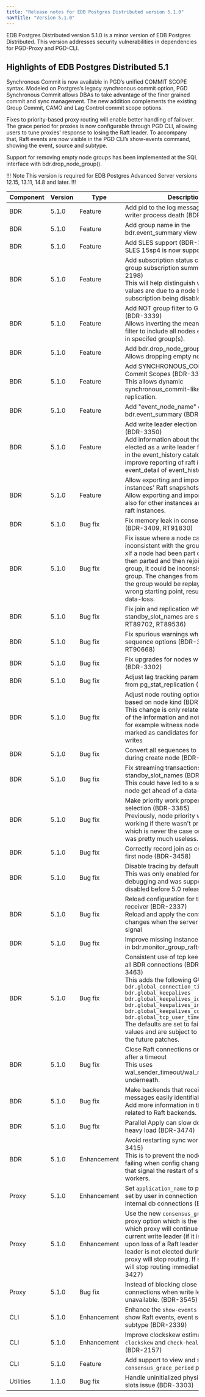 ```yaml
---
title: "Release notes for EDB Postgres Distributed version 5.1.0"
navTitle: "Version 5.1.0"
---
```


EDB Postgres Distributed version 5.1.0 is a minor version of EDB Postgres Distributed.
This version addresses security vulnerabilities in dependencies for PGD-Proxy and PGD-CLI.

## Highlights of EDB  Postgres Distributed 5.1

Synchronous Commit is now available in PGD’s unified COMMIT SCOPE syntax. Modeled on Postgres’s legacy synchronous commit option, PGD Synchronous Commit allows DBAs to take advantage of the finer grained commit and sync management. The new addition complements the existing Group Commit, CAMO and Lag Control commit scope options.

Fixes to priority-based proxy routing will enable better handling of failover. The grace period for proxies is now configurable through PGD CLI, allowing users to tune proxies' response to losing the Raft leader. To accompany that, Raft events are now visible in the PGD CLI’s show-events command, showing the event, source and subtype.

Support for removing empty node groups has been implemented at the SQL interface with bdr.drop_node_group(). 


!!! Note
This version is required for EDB Postgres Advanced Server versions 12.15, 13.11, 14.8 and later.
!!!


| Component | Version | Type            | Description                                          |
|-----------|---------|-----------------|------------------------------------------------------|
| BDR       | 5.1.0   | Feature         | Add pid to the log message emitted upon writer process death (BDR-2534) |
| BDR       | 5.1.0   | Feature         | Add group name in the bdr.event_summary view (BDR-3315) |
| BDR       | 5.1.0   | Feature         | Add SLES support (BDR-3101)<br/>SLES 15sp4 is now supported |
| BDR       | 5.1.0   | Feature         | Add subscription status column to the group subscription summary view. (BDR-2198)<br/>This will help distinguish whether NULL values are due to a node being down or a subscription being disabled.|
| BDR       | 5.1.0   | Feature         | Add NOT group filter to Group Commit (BDR-3339)<br/>Allows inverting the meaning of group filter to include all nodes except the ones in specifed group(s).|
| BDR       | 5.1.0   | Feature         | Add bdr.drop_node_group (BDR-3313)<br/>Allows dropping empty node groups.|
| BDR       | 5.1.0   | Feature         | Add SYNCHRONOUS_COMMIT to Commit Scopes (BDR-3340)<br/>This allows dynamic synchronous_commit-like behavior for replication.|
| BDR       | 5.1.0   | Feature         | Add "event_node_name" column to bdr.event_summary (BDR-3317) |
| BDR       | 5.1.0   | Feature         | Add write leader election to event history (BDR-3350)<br/>Add information about the node which is elected as a write leader for each group in the event_history catalog. While at it improve reporting of raft instance id in event_detail of event_history.|
| BDR       | 5.1.0   | Feature         | Allow exporting and importing other instances' Raft snapshots.<br/>Allow exporting and importing snapshots also for other instances and not only top raft instances.|
| BDR       | 5.1.0   | Bug fix         | Fix memory leak in consensus process (BDR-3409, RT91830)  |
| BDR       | 5.1.0   | Bug fix         | Fix issue where a node can be inconsistent with the group after rejoining<br/>xIf a node had been part of a sub-group, then parted and then rejoined to the group, it could be inconsistent with the group. The changes from some nodes of the group would be replayed from a wrong starting point, resulting in potential data-loss. |
| BDR       | 5.1.0   | Bug fix         | Fix join and replication when SDW and standby_slot_names are set (BDR-3176, RT89702, RT89536) |
| BDR       | 5.1.0   | Bug fix         | Fix spurious warnings when processing sequence options (BDR-3295, RT90668) |
| BDR       | 5.1.0   | Bug fix         | Fix upgrades for nodes with CRDTs (BDR-3302) |
| BDR       | 5.1.0   | Bug fix         | Adjust lag tracking parameters for LCRs from pg_stat_replication (BDR-3040) |
| BDR       | 5.1.0   | Bug fix         | Adjust node routing options defaults based on node kind (BDR-3029)<br/>This change is only related to the display of the information and not the behavior, for example witness nodes are not marked as candidates for receiving writes |
| BDR       | 5.1.0   | Bug fix         | Convert all sequences to "distributed" during create node (BDR-2890) |
| BDR       | 5.1.0   | Bug fix         | Fix streaming transactions with standby_slot_names (BDR-3248)<br/>This could have led to a subscriber-only node get ahead of a data-node. |
| BDR       | 5.1.0   | Bug fix         | Make priority work properly for routing selection (BDR-3385)<br/>Previously, node priority was only working if there wasn't previous leader which is never the case on failover so it was pretty much useless.|
| BDR       | 5.1.0   | Bug fix         | Correctly record join as complete for the first node (BDR-3458) |
| BDR       | 5.1.0   | Bug fix         | Disable tracing by default.<br/>This was only enabled for initial debugging and was supposed to be disabled before 5.0 release. |
| BDR       | 5.1.0   | Bug fix         | Reload configuration for the pglogical receiver (BDR-2337)<br/>Reload and apply the configuration changes when the server receives reload signal |
| BDR       | 5.1.0   | Bug fix         | Improve missing instance error message in bdr.monitor_group_raft() (BDR-3393) |
| BDR       | 5.1.0   | Bug fix         | Consistent use of tcp keepalives across all BDR connections (BDR-3355, BDR-3463)<br/>This adds the following GUCs:<br/>`bdr.global_connection_timeout`<br/>`bdr.global_keepalives`<br/>`bdr.global_keepalives_idle`<br/>`bdr.global_keepalives_interval`<br/>`bdr.global_keepalives_count`<br/>`bdr.global_tcp_user_timeout`<br/>The defaults are set to fairly conservative values and are subject to adjustments in the future patches. |
| BDR       | 5.1.0   | Bug fix         | Close Raft connections on no activity after a timeout<br/>This uses wal_sender_timeout/wal_receiver_timeout underneath. |
| BDR       | 5.1.0   | Bug fix         | Make backends that receive Raft messages easily identifiable<br/>Add more information in the log message related to Raft backends. |
| BDR       | 5.1.0   | Bug fix         | Parallel Apply can slow down under heavy load (BDR-3474)
| BDR       | 5.1.0   | Enhancement     | Avoid restarting sync workers.(BDR-3415)<br/>This is to prevent the node join from failing when config changes are made that signal the restart of subscription workers. |
| Proxy     | 5.1.0   | Enhancement     | Set `application_name` to proxy name if not set by user in connection string for internal db connections (BDR-2922) |
| Proxy     | 5.1.0   | Enhancement     | Use the new `consensus_grace_period` proxy option which is the duration for which proxy will continue to route to current write leader (if it is available) upon loss of a Raft leader. If the new Raft leader is not elected during this period proxy will stop routing. If set to `0s` proxy will stop routing immediately. (BDR-3427) |
| Proxy     | 5.1.0   | Bug fix         | Instead of blocking close the new client connections when write leader is unavailable. (BDR-3545) |
| CLI       | 5.1.0   | Enhancement     | Enhance the `show-events` command to show Raft events, event source and subtype (BDR-2339) |
| CLI       | 5.1.0   | Enhancement     | Improve clockskew estimation in `show-clockskew` and `check-health` commands (BDR-2157) |
| CLI       | 5.1.0   | Feature         | Add support to view and set `consensus_grace_period` proxy option |
| Utilities | 1.1.0   | Bug fix         | Handle uninitialized physical replication slots issue (BDR-3303) |